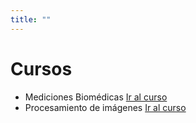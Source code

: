 ```yaml
---
title: ""
---
```


<!-- quarto publish gh-pages -->

# Cursos

- Mediciones Biomédicas [Ir al curso](mediciones.qmd)
- Procesamiento de imágenes [Ir al curso](proc-imagenes.qmd)